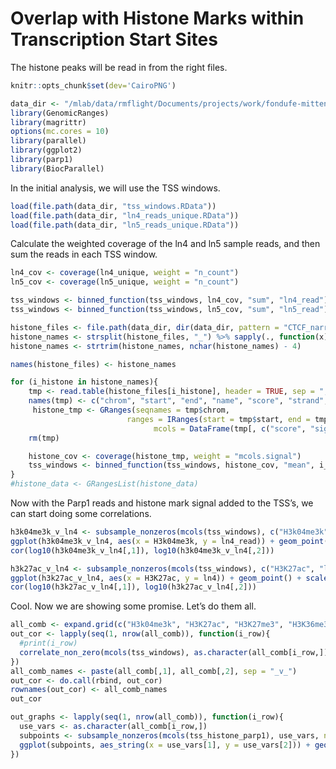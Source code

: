 # Overlap with Histone Marks within Transcription Start Sites

The histone peaks will be read in from the right files. 

```r
knitr::opts_chunk$set(dev='CairoPNG')
```

```r
data_dir <- "/mlab/data/rmflight/Documents/projects/work/fondufe-mittendorf_lab/parp1_data"
library(GenomicRanges)
library(magrittr)
options(mc.cores = 10)
library(parallel)
library(ggplot2)
library(parp1)
library(BiocParallel)
```

In the initial analysis, we will use the TSS windows. 

```r
load(file.path(data_dir, "tss_windows.RData"))
load(file.path(data_dir, "ln4_reads_unique.RData"))
load(file.path(data_dir, "ln5_reads_unique.RData"))
```

Calculate the weighted coverage of the ln4 and ln5 sample reads, and then sum the reads in each TSS window.

```r
ln4_cov <- coverage(ln4_unique, weight = "n_count")
ln5_cov <- coverage(ln5_unique, weight = "n_count")

tss_windows <- binned_function(tss_windows, ln4_cov, "sum", "ln4_read")
tss_windows <- binned_function(tss_windows, ln5_cov, "sum", "ln5_read")
```


```r
histone_files <- file.path(data_dir, dir(data_dir, pattern = "CTCF_narrow_peak_H"))
histone_names <- strsplit(histone_files, "_") %>% sapply(., function(x){x[6]})
histone_names <- strtrim(histone_names, nchar(histone_names) - 4)

names(histone_files) <- histone_names

for (i_histone in histone_names){
	tmp <- read.table(histone_files[i_histone], header = TRUE, sep = ",")
	names(tmp) <- c("chrom", "start", "end", "name", "score", "strand", "signal", "pvalue", "qvalue", "other", "id")
	 histone_tmp <- GRanges(seqnames = tmp$chrom,
				          ranges = IRanges(start = tmp$start, end = tmp$end),
					            mcols = DataFrame(tmp[, c("score", "signal", "pvalue")]), overlap = 0, overlap_ratio = 0)
	rm(tmp)

	histone_cov <- coverage(histone_tmp, weight = "mcols.signal")
	tss_windows <- binned_function(tss_windows, histone_cov, "mean", i_histone)
}
#histone_data <- GRangesList(histone_data)
```

Now with the Parp1 reads and histone mark signal added to the TSS's, we can start doing some correlations.


```r
h3k04me3k_v_ln4 <- subsample_nonzeros(mcols(tss_windows), c("H3k04me3k", "ln4_read"), non_zero = "both", n_points = 10000)
ggplot(h3k04me3k_v_ln4, aes(x = H3k04me3k, y = ln4_read)) + geom_point() + scale_y_log10() + scale_x_log10()
cor(log10(h3k04me3k_v_ln4[,1]), log10(h3k04me3k_v_ln4[,2]))

h3k27ac_v_ln4 <- subsample_nonzeros(mcols(tss_windows), c("H3K27ac", "ln4_read"), non_zero = "both", n_points = 10000)
ggplot(h3k27ac_v_ln4, aes(x = H3K27ac, y = ln4)) + geom_point() + scale_y_log10() + scale_x_log10()
cor(log10(h3k27ac_v_ln4[,1]), log10(h3k27ac_v_ln4[,2]))
```

Cool. Now we are showing some promise. Let's do them all.

```r
all_comb <- expand.grid(c("H3k04me3k", "H3K27ac", "H3K27me3", "H3K36me3", "H3K9me3"), c("ln4_read", "ln5_read"), stringsAsFactors = FALSE)
out_cor <- lapply(seq(1, nrow(all_comb)), function(i_row){
  #print(i_row)
  correlate_non_zero(mcols(tss_windows), as.character(all_comb[i_row,]), log_transform = TRUE, test = TRUE)
})
all_comb_names <- paste(all_comb[,1], all_comb[,2], sep = "_v_")
out_cor <- do.call(rbind, out_cor)
rownames(out_cor) <- all_comb_names
out_cor
```

```r
out_graphs <- lapply(seq(1, nrow(all_comb)), function(i_row){
  use_vars <- as.character(all_comb[i_row,])
  subpoints <- subsample_nonzeros(mcols(tss_histone_parp1), use_vars, non_zero = "both", n_points = 10000)
  ggplot(subpoints, aes_string(x = use_vars[1], y = use_vars[2])) + geom_point() + scale_y_log10() + scale_x_log10()
})
```
